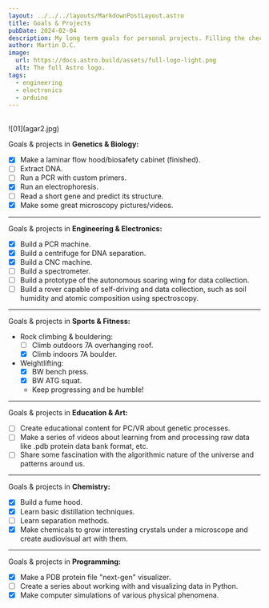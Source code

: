 ```yaml
---
layout: ../../../layouts/MarkdownPostLayout.astro
title: Goals & Projects
pubDate: 2024-02-04
description: My long term goals for personal projects. Filling the checkboxes is of course secondary to having fun in personal projects, there are here more to keep track with it and for you to know what I am planning on, so let's go!
author: Martin D.C.
image:
  url: https://docs.astro.build/assets/full-logo-light.png
  alt: The full Astro logo.
tags:
  - engineering
  - electronics
  - arduino
---
```


<br/>
![01](agar2.jpg)

Goals & projects in **Genetics & Biology:**

- [x] Make a laminar flow hood/biosafety cabinet (finished).
- [ ] Extract DNA.
- [ ] Run a PCR with custom primers.
- [x] Run an electrophoresis.
- [ ] Read a short gene and predict its structure.
- [x] Make some great microscopy pictures/videos.

---

Goals & projects in **Engineering & Electronics:**
- [x] Build a PCR machine.
- [x] Build a centrifuge for DNA separation.
- [x] Build a CNC machine.
- [ ] Build a spectrometer.
- [ ] Build a prototype of the autonomous soaring wing for data collection.
- [ ] Build a rover capable of self-driving and data collection, such as soil humidity and atomic composition using spectroscopy.

---

Goals & projects in **Sports & Fitness:**
- Rock climbing & bouldering:
  - [ ] Climb outdoors 7A overhanging roof.
  - [x] Climb indoors 7A boulder.
- Weightlifting:
  - [x] BW bench press.
  - [x] BW ATG squat.
  - Keep progressing and be humble!

---

Goals & projects in **Education & Art:**
- [ ] Create educational content for PC/VR about genetic processes.
- [ ] Make a series of videos about learning from and processing raw data like .pdb protein data bank format, etc.
- [ ] Share some fascination with the algorithmic nature of the universe and patterns around us.

---

Goals & projects in **Chemistry:**
- [x] Build a fume hood.
- [x] Learn basic distillation techniques.
- [ ] Learn separation methods.
- [x] Make chemicals to grow interesting crystals under a microscope and create audiovisual art with them.

---

Goals & projects in **Programming:**
- [x] Make a PDB protein file "next-gen" visualizer.
- [ ] Create a series about working with and visualizing data in Python.
- [x] Make computer simulations of various physical phenomena.
